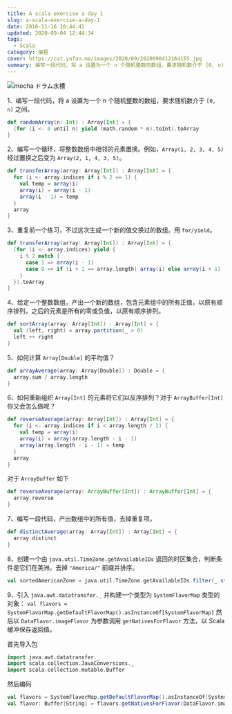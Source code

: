 ```yaml
---
title: A scala exercise a day 1
slug: a-scala-exercise-a-day-1
date: 2016-11-16 10:44:41
updated: 2020-09-04 12:44:34
tags:
  - Scala
category: 编程
cover: https://cat.yufan.me/images/2020/09/2020090412164155.jpg
summary: 编写一段代码，将 a 设置为一个 n 个随机整数的数组，要求随机数介于 [0, n) 之间。
---
```


![mocha ドラム水槽](https://cat.yufan.me/images/2020/09/2020090412291981.jpg)

1、编写一段代码，将 a 设置为一个 n 个随机整数的数组，要求随机数介于 `[0, n)` 之间。

```scala
def randomArray(n: Int) : Array[Int] = {
  (for (i <- 0 until n) yield (math.random * n).toInt).toArray
}
```

2、编写一个循环，将整数数组中相邻的元素置换。例如，`Array(1, 2, 3, 4, 5)` 经过置换之后变为 `Array(2, 1, 4, 3, 5)`。

```scala
def transferArray(array: Array[Int]) : Array[Int] = {
  for (i <- array.indices if i % 2 == 1) {
    val temp = array(i)
    array(i) = array(i - 1)
    array(i - 1) = temp
  }
  array
}
```

3、重复前一个练习，不过这次生成一个新的值交换过的数组。用 `for/yield`。

```scala
def transferArray(array: Array[Int]) : Array[Int] = {
  (for (i <- array.indices) yield {
    i % 2 match {
      case 1 => array(i - 1)
      case 0 => if (i + 1 == array.length) array(i) else array(i + 1)
    }
  }).toArray
}
```

4、给定一个整数数组，产出一个新的数组，包含元素组中的所有正值，以原有顺序排列，之后的元素是所有的零或负值，以原有顺序排列。

```scala
def sortArray(array: Array[Int]) : Array[Int] = {
  val (left, right) = array.partition(_ > 0)
  left ++ right
}
```

5、如何计算 `Array[Double]` 的平均值？

```scala
def arrayAverage(array: Array[Double]) : Double = {
  array.sum / array.length
}
```

6、如何重新组织 `Array[Int]` 的元素将它们以反序排列？对于 `ArrayBuffer[Int]` 你又会怎么做呢？

```scala
def reverseAverage(array: Array[Int]) : Array[Int] = {
  for (i <- array.indices if i < array.length / 2) {
    val temp = array(i)
    array(i) = array(array.length - i - 1)
    array(array.length - i - 1) = temp
  }
  array
}
```

对于 `ArrayBuffer` 如下

```scala
def reverseAverage(array: ArrayBuffer[Int]) : ArrayBuffer[Int] = {
  array.reverse
}
```

7、编写一段代码，产出数组中的所有值，去掉重复项。

```scala
def distinctAverage(array: Array[Int]) : Array[Int] = {
  array.distinct
}
```

8、创建一个由 `java.util.TimeZone.getAvailableIDs` 返回的时区集合，判断条件是它们在美洲。去掉 `"America/"` 前缀并排序。

```scala
val sortedAmericanZone = java.util.TimeZone.getAvailableIDs.filter(_.startsWith("America")).map(_.replaceFirst("America/", "")).sorted
```

9、引入 `java.awt.datatransfer._` 并构建一个类型为 `SystemFlavorMap` 类型的对象： `val flavors = SystemFlavorMap.getDefaultFlavorMap().asInstanceOf[SystemFlavorMap]` 然后以 `DataFlavor.imageFlavor` 为参数调用 `getNativesForFlavor` 方法，以 Scala 缓冲保存返回值。

首先导入包

```scala
import java.awt.datatransfer._
import scala.collection.JavaConversions._
import scala.collection.mutable.Buffer
```

然后编码

```scala
val flavors = SystemFlavorMap.getDefaultFlavorMap().asInstanceOf[SystemFlavorMap]
val flavor: Buffer[String] = flavors.getNativesForFlavor(DataFlavor.imageFlavor)
```
